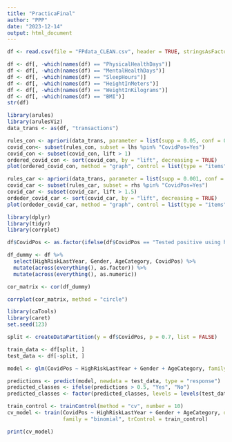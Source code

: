 ```yaml
---
title: "PracticaFinal"
author: "PPP"
date: "2023-12-14"
output: html_document
---
```


```r
df <- read.csv(file = "FPdata_CLEAN.csv", header = TRUE, stringsAsFactors = TRUE, quote = "\"")
```

```r
df <- df[, -which(names(df) == "PhysicalHealthDays")]
df <- df[, -which(names(df) == "MentalHealthDays")]
df <- df[, -which(names(df) == "SleepHours")]
df <- df[, -which(names(df) == "HeightInMeters")]
df <- df[, -which(names(df) == "WeightInKilograms")]
df <- df[, -which(names(df) == "BMI")]
str(df)
```

```r
library(arules)
library(arulesViz)
data_trans <- as(df, "transactions")
```

```r
rules_con <- apriori(data_trans, parameter = list(supp = 0.05, conf = 0.5, maxlen=2))
covid_con<- subset(rules_con, subset = lhs %pin% "CovidPos=Yes")
covid_con <- subset(covid_con, lift > 1)
ordered_covid_con <- sort(covid_con, by = "lift", decreasing = TRUE)
plot(ordered_covid_con, method = "graph", control = list(type = "items"))
```

```r
rules_car <- apriori(data_trans, parameter = list(supp = 0.001, conf = 0.5))
covid_car <- subset(rules_car, subset = rhs %pin% "CovidPos=Yes")
covid_car <- subset(covid_car, lift > 1.5)
ordeder_covid_car <- sort(covid_car, by = "lift", decreasing = TRUE)
plot(ordeder_covid_car, method = "graph", control = list(type = "items"))
```



```r
library(dplyr)
library(tidyr)
library(corrplot)

df$CovidPos <- as.factor(ifelse(df$CovidPos == "Tested positive using home test without a health professional", "Yes", "No"))

df_dummy <- df %>%
  select(HighRiskLastYear, Gender, AgeCategory, CovidPos) %>% 
  mutate(across(everything(), as.factor)) %>% 
  mutate(across(everything(), as.numeric)) 

cor_matrix <- cor(df_dummy)

corrplot(cor_matrix, method = "circle")
```

```r
library(caTools)
library(caret)
set.seed(123)

split <- createDataPartition(y = df$CovidPos, p = 0.7, list = FALSE)

train_data <- df[split, ]
test_data <- df[-split, ]

model <- glm(CovidPos ~ HighRiskLastYear + Gender + AgeCategory, family = binomial, data = train_data)

predictions <- predict(model, newdata = test_data, type = "response")
predicted_classes <- ifelse(predictions > 0.5, "Yes", "No")
predicted_classes <- factor(predicted_classes, levels = levels(test_data$CovidPos))

train_control <- trainControl(method = "cv", number = 10) 
cv_model <- train(CovidPos ~ HighRiskLastYear + Gender + AgeCategory, data = df, method = "glm",
                  family = "binomial", trControl = train_control)

print(cv_model)
```